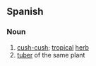 ==Spanish==

===Noun===
{{es-noun|m|mapueyes}}

# [[cush-cush]]; [[tropical]] [[herb]]
# [[tuber]] of the same plant